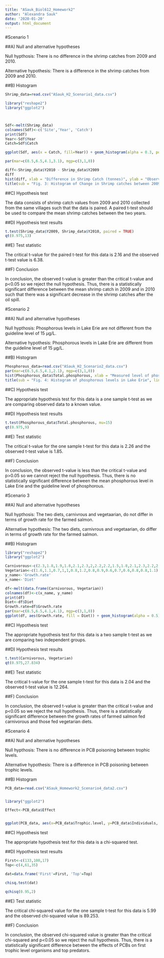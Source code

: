 ```yaml
---
title: "ASauk_Biol612_Homework2"
author: "Alexandra Sauk"
date: '2020-01-20'
output: html_document
---
```


#Scenario 1

##A) Null and alternative hypotheses

Null hypthosis: There is no difference in the shrimp catches from 2009 and 2010.

Alternative hypothesis: There is a difference in the shrimp catches from 2009 and 2010.


##B) Histogram

```r
Shrimp_data=read.csv("ASauk_H2_Scenario1_data.csv")

library("reshape2")
library("ggplot2")



Sdf<-melt(Shrimp_data)
colnames(Sdf)<-c('Site','Year', 'Catch')
print(Sdf)
Year<-Sdf$Year
Catch=Sdf$Catch

ggplot(Sdf, aes(x = Catch, fill=Year)) + geom_histogram(alpha = 0.3, position = 'identity') + labs(x = "Shrimp Catch (tonnes)", y ="Observed Frequency", title = "Fig. 1: Histogram of shrimp catches pre and post oil spill") + scale_color_manual(values=c("#3498DB","#F4D03F")) + scale_fill_manual(values=c("#3498DB","#F4D03F"))

```

```r
par(mar=c(8.5,6.5,4.1,3.1), mgp=c(3,1,0))

diff<-Shrimp_data$Y2010 - Shrimp_data$Y2009
diff
hist(diff, xlab = "Difference in Shrimp Catch (tonnes)", ylab = "Observed Frequency", col = c("red"), main = NULL, ylim = c(5,0))
title(sub = "Fig. 3: Histogram of Change in Shrimp catches between 2009 and 2010", line=6, cex.sub=1.2)
```


##C) Hypothesis test

The data consists of shrimp catch values from 2009 and 2010 collected from the same villages such that the data is paired. A paired t-test should be used to compare the mean shrimp catches between the two years. 

##D) Hypothesis test results

```r
t.test(Shrimp_data$Y2009, Shrimp_data$Y2010, paired = TRUE)
qt(0.975,13)

```


##E) Test statistic

The critical t-value for the paired t-test for this data is 2.16 and the observed t-test value is 6.38. 

##F) Conclusion

In conclusion, the observed t-value is greater than the critical t-value and p<0.05 so we reject the null hypothesis. Thus, there is a statistically significant difference between the mean shrimp catch in 2009 and in 2010 such that there was a significant decrease in the shrimp catches after the oil spill.

#Scenario 2

##A) Null and alternative hypotheses

Null hypthosis: Phosphorous levels in Lake Erie are not different from the guideline level of 15 µg/L. 

Alternative hypothesis: Phosphorous levels in Lake Erie are different from the guideline level of 15 µg/L. 


##B) Histogram

```r
Phosphorous_data=read.csv("ASauk_H2_Scenario2_data.csv")
par(mar=c(8.5,6.5,4.1,2.1), mgp=c(3,1,0))
hist(Phosphorous_data$Total.phosphorous, xlab = "Measured level of phosphorous (µg/L)", ylab = "Observed Frequency", col = c("light green"), main = NULL) 
title(sub = "Fig. 4: Histogram of phosphorous levels in Lake Erie", line=6, cex.sub=1.2)
```


##C) Hypothesis test

The appropriate hypothesis test for this data is a one sample t-test as we are comparing observed data to a known value.


##D) Hypothesis test results

```r
t.test(Phosphorous_data$Total.phosphorous, mu=15)
qt(0.975,9)
```


##E) Test statistic

The critical t-value for the one sample t-test for this data is 2.26 and the observed t-test value is 1.85.

##F) Conclusion

In conclusion, the observed t-value is less than the critical t-value and p>0.05 so we cannot reject the null hypothesis. Thus, there is no statistically significant difference between the mean phosphorous level in Lake Erie and the guideline level of phosphorous.

#Scenario 3

##A) Null and alternative hypotheses

Null hypthosis: The two diets, carnivrous and vegetaarian, do not differ in terms of growth rate for the farmed salmon.

Alternative hypothesis: The two diets, carnivrous and vegetaarian, do differ in terms of growth rate for the farmed salmon.


##B) Histogram

```r
library("reshape2")
library("ggplot2")

Carnivorous<-c(2.3,1.8,1.9,1.8,2.1,2.3,2,2.2,2.2,1.5,1.8,2.1,2.3,2.2,2.3)
Vegetarian<-c(1.6,1.1,0.7,1,1,0.8,1.2,0.8,0.9,0.6,0.7,0.6,0.8,0.8,1.1)
y_name<-'Growth.rate'
x_name<-'Diet'

df<-melt(data.frame(Carnivorous, Vegetarian))
colnames(df)<-c(x_name, y_name)
print(df)
Diet<-df$Diet
Growth.rate=df$Growth.rate
par(mar=c(8.5,6.5,4.1,4.1), mgp=c(3,1,0))
ggplot(df, aes(Growth.rate, fill = Diet)) + geom_histogram(alpha = 0.5) + labs(x = "Growth rate of farmed salmon", y ="Observed Frequency", title = "Fig. 5: Histogram of growth rates of farmed salmon fed \n carnivorous and vegetarian diets")

```


##C) Hypothesis test

The appropriate hypothesis test for this data is a two sample t-test as we are comparing two independent groups.

##D) Hypothesis test results

```r
t.test(Carnivorous, Vegetarian)
qt(0.975,27.834)
```


##E) Test statistic

The critical t-value for the one sample t-test for this data is 2.04 and the observed t-test value is 12.264.

##F) Conclusion

In conclusion, the observed t-value is greater than the critical t-value and p<0.05 so we reject the null hypothesis. Thus, there is a statistically significant difference between the growth rates of farmed salmon fed carnivorous and those fed vegetarian diets.

#Scenario 4

##A) Null and alternative hypotheses

Null hypthosis: There is no difference in PCB poisoning between trophic levels. 

Alternative hypothesis: There is a difference in PCB poisoning between trophic levels. 


##B) Histogram

```r
PCB_data=read.csv("ASauk_Homework2_Scenario4_data2.csv")


library("ggplot2")

Effect<-PCB_data$Effect


ggplot(PCB_data, aes(x=PCB_data$Trophic.level, y=PCB_data$Individuals, fill = Effect))+geom_bar(stat="identity", position = position_dodge()) + labs(x = "Trophic Level", y = "Number of Individuals", title = "Fig. 6: Effects of PCBs on different trophic levels")

```


##C) Hypothesis test

The appropriate hypothesis test for this data is a chi-squared test. 

##D) Hypothesis test results

```r

First<-c(133,100,17)
Top<-c(4,61,35)

dat=data.frame('First'=First, 'Top'=Top)

chisq.test(dat)

qchisq(0.95,2)

```


##E) Test statistic

The critical chi-squared value for the one sample t-test for this data is 5.99 and the observed chi-squared value is 89.253.

##F) Conclusion

In conclusion, the observed chi-squared value is greater than the critical chi-squared and p<0.05 so we reject the null hypothesis. Thus, there is a statistically significant difference between the effects of PCBs on first trophic level organisms and top predators. 